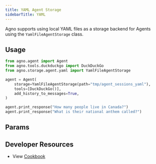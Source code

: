 ```yaml
---
title: YAML Agent Storage
sidebarTitle: YAML
---
```


Agno supports using local YAML files as a storage backend for Agents using the `YamlFileAgentStorage` class.

## Usage

```python storage.py
from agno.agent import Agent
from agno.tools.duckduckgo import DuckDuckGo
from agno.storage.agent.yaml import YamlFileAgentStorage

agent = Agent(
    storage=YamlFileAgentStorage(path="tmp/agent_sessions_yaml"),
    tools=[DuckDuckGo()],
    add_history_to_messages=True,
)

agent.print_response("How many people live in Canada?")
agent.print_response("What is their national anthem called?")
```

## Params

<Snippet file="storage-yaml-params.mdx" />

## Developer Resources

- View [Cookbook](https://github.com/phidatahq/agno/blob/main/cookbook/agent_concepts/storage/yaml_storage.py)
